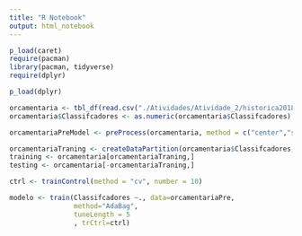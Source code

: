```yaml
---
title: "R Notebook"
output: html_notebook
---
```



```r
p_load(caret)
require(pacman)
library(pacman, tidyverse)
require(dplyr)

p_load(dplyr)

orcamentaria <- tbl_df(read.csv("./Atividades/Atividade_2/historica2018.csv"))
orcamentaria$Classifcadores <- as.numeric(orcamentaria$Classifcadores)


```

```r
orcamentariaPreModel <- preProcess(orcamentaria, method = c("center","scale","nzv"))

orcamentariaTraning <- createDataPartition(orcamentaria$Classifcadores,p=0.75,list = FALSE)
training <- orcamentaria[orcamentariaTraning,]
testing <- orcamentaria[-orcamentariaTraning,]

ctrl <- trainControl(method = "cv", number = 10)
```

```r
modelo <- train(Classifcadores ~., data=orcamentariaPre,
                method="AdaBag", 
                tuneLength = 5
                , trCtrl=ctrl)

```

```r

```

```r

```